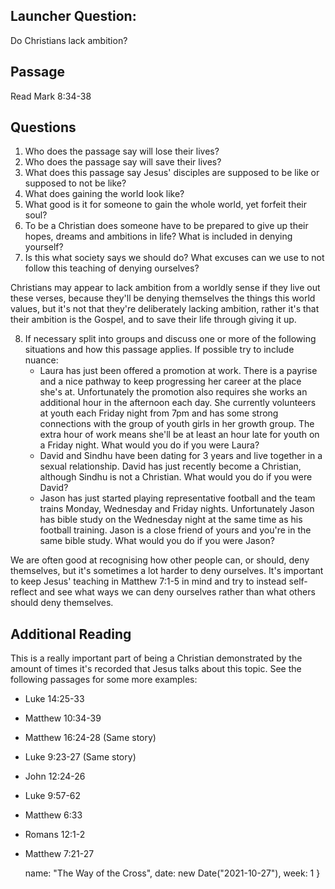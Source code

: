 ## Launcher Question:

Do Christians lack ambition?

## Passage

Read Mark 8:34-38

## Questions

1. Who does the passage say will lose their lives?
2. Who does the passage say will save their lives?
3. What does this passage say Jesus' disciples are supposed to be like or supposed to not be like?
4. What does gaining the world look like?
5. What good is it for someone to gain the whole world, yet forfeit their soul?
6. To be a Christian does someone have to be prepared to give up their hopes, dreams and ambitions in life? What is included in denying yourself?
7. Is this what society says we should do? What excuses can we use to not follow this teaching of denying ourselves?

Christians may appear to lack ambition from a worldly sense if they live out these verses, because they'll be denying themselves the things this world values, but it's not that they're deliberately lacking ambition, rather it's that their ambition is the Gospel, and to save their life through giving it up.

8. If necessary split into groups and discuss one or more of the following situations and how this passage applies. If possible try to include nuance:
	- Laura has just been offered a promotion at work. There is a payrise and a nice pathway to keep progressing her career at the place she's at. Unfortunately the promotion also requires she works an additional hour in the afternoon each day. She currently volunteers at youth each Friday night from 7pm and has some strong connections with the group of youth girls in her growth group. The extra hour of work means she'll be at least an hour late for youth on a Friday night. What would you do if you were Laura?
	- David and Sindhu have been dating for 3 years and live together in a sexual relationship. David has just recently become a Christian, although Sindhu is not a Christian. What would you do if you were David?
	- Jason has just started playing representative football and the team trains Monday, Wednesday and Friday nights. Unfortunately Jason has bible study on the Wednesday night at the same time as his football training. Jason is a close friend of yours and you're in the same bible study. What would you do if you were Jason?

We are often good at recognising how other people can, or should, deny themselves, but it's sometimes a lot harder to deny ourselves. It's important to keep Jesus' teaching in Matthew 7:1-5 in mind and try to instead self-reflect and see what ways we can deny ourselves rather than what others should deny themselves.

## Additional Reading

This is a really important part of being a Christian demonstrated by the amount of times it's recorded that Jesus talks about this topic. See the following passages for some more examples:

* Luke 14:25-33
* Matthew 10:34-39
* Matthew 16:24-28 (Same story)
* Luke 9:23-27 (Same story)
* John 12:24-26
* Luke 9:57-62
* Matthew 6:33
* Romans 12:1-2
* Matthew 7:21-27

    name: "The Way of the Cross",
    date: new Date("2021-10-27"),
    week: 1
}